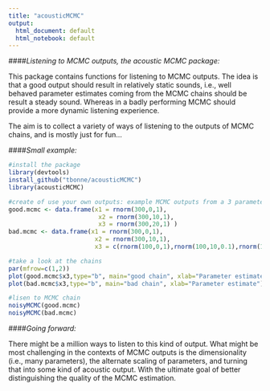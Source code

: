 ```yaml
---
title: "acousticMCMC"
output:
  html_document: default
  html_notebook: default
---
```


####*Listening to MCMC outputs, the acoustic MCMC package:*

 This package contains functions for listening to MCMC outputs. The idea is that a good output should result in relatively static sounds, i.e., well behaved parameter estimates coming from the MCMC chains should be result a steady sound. Whereas in a badly performing MCMC should provide a more dynamic listening experience. 
 
 The aim is to collect a variety of ways of listening to the outputs of MCMC chains, and is mostly just for fun...


####*Small example:*
```r
#install the package
library(devtools)
install_github("tbonne/acousticMCMC")
library(acousticMCMC)

#create of use your own outputs: example MCMC outputs from a 3 parameter model
good.mcmc <- data.frame(x1 = rnorm(300,0,1),
                         x2 = rnorm(300,10,1),
                         x3 = rnorm(300,20,1) )
bad.mcmc <- data.frame(x1 = rnorm(300,0,1),
                        x2 = rnorm(300,10,1), 
                        x3 = c(rnorm(100,0,1),rnorm(100,10,0.1),rnorm(100,0,10)) )

#take a look at the chains
par(mfrow=c(1,2))
plot(good.mcmc$x3,type="b", main="good chain", xlab="Parameter estimate") 
plot(bad.mcmc$x3,type="b", main="bad chain", xlab="Parameter estimate") 

#lisen to MCMC chain
noisyMCMC(good.mcmc)
noisyMCMC(bad.mcmc)
```

####*Going forward:*

 There might be a million ways to listen to this kind of output. What might be most challenging in the contexts of MCMC outputs is the dimensionality (i.e., many parameters), the alternate scaling of parameters, and turning that into some kind of acoustic output. With the ultimate goal of better distinguishing the quality of the MCMC estimation.